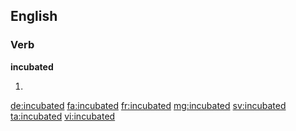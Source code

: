==English==

===Verb===
'''incubated'''

# {{past of|incubate}}

[[de:incubated]]
[[fa:incubated]]
[[fr:incubated]]
[[mg:incubated]]
[[sv:incubated]]
[[ta:incubated]]
[[vi:incubated]]
